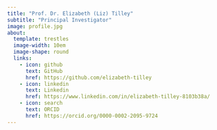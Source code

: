 ```yaml
---
title: "Prof. Dr. Elizabeth (Liz) Tilley"
subtitle: "Principal Investigator"
image: profile.jpg
about:
  template: trestles
  image-width: 10em
  image-shape: round
  links:
    - icon: github
      text: GitHub
      href: https://github.com/elizabeth-tilley
    - icon: linkedin
      text: Linkedin
      href: https://www.linkedin.com/in/elizabeth-tilley-8103b38a/
    - icon: search
      text: ORCID
      href: https://orcid.org/0000-0002-2095-9724
---
```




